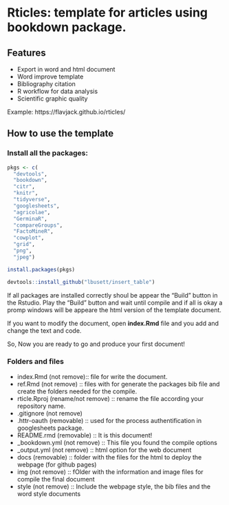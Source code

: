 # Rticles: template for articles using bookdown package.

## Features

- Export in word and html document
- Word improve template
- Bibliography citation
- R workflow for data analysis
- Scientific graphic quality

Example: https://flavjack.github.io/rticles/

## How to use the template

### Install all the packages:

```r

pkgs <- c(
  "devtools", 
  "bookdown", 
  "citr",
  "knitr",
  "tidyverse",
  "googlesheets", 
  "agricolae",
  "GerminaR",
  "compareGroups", 
  "FactoMineR",
  "cowplot", 
  "grid", 
  "png",
  "jpeg")

install.packages(pkgs)

devtools::install_github("lbusett/insert_table")

```

If all packages are installed correctly shoul be appear the "Build" button in the Rstudio.
Play the "Build" button and wait until compile and if all is okay a promp windows will be appeare the html version of the template document.

If you want to modify the document, open **index.Rmd** file and you add and change the text and code.

So, Now you are ready to go and produce your first document!

### Folders and files

- index.Rmd (not remove):: file for write the document.
- ref.Rmd (not remove) :: files with for generate the packages bib file and create the folders needed for the compile.
- rticle.Rproj (rename/not remove) :: rename the file according your repository name.
- .gitignore (not remove)
- .httr-oauth (removable) :: used for the process authentification in googlesheets package.
- README.rmd (removable) :: It is this document!
- _bookdown.yml (not remove) :: This file you found the compile options
- _output.yml (not remove) :: html option for the web document
- docs (removable) :: folder with the files for the html to deploy the webpage (for github pages)
- img (not remove) :: fOlder with the information and image files for compile the final document
- style (not remove) :: Include the webpage style, the bib files and the word style documents







